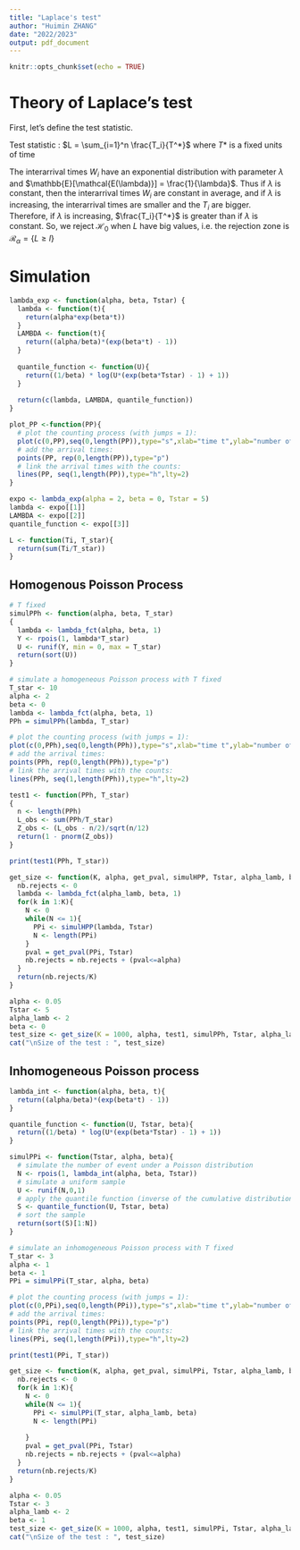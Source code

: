 ```yaml
---
title: "Laplace's test"
author: "Huimin ZHANG"
date: "2022/2023"
output: pdf_document
---
```


```r
knitr::opts_chunk$set(echo = TRUE)
```

# Theory of Laplace's test

First, let's define the test statistic. 

Test statistic : $L = \sum_{i=1}^n \frac{T_i}{T^*}$ where $T*$ is a fixed units of time

The interarrival times $W_i$ have an exponential distribution with parameter $\lambda$ and $\mathbb{E}[\mathcal{E(\lambda)}] = \frac{1}{\lambda}$. Thus if $\lambda$ is constant, then the interarrival times $W_i$ are constant in average, and if $\lambda$ is increasing, the interarrival times are smaller and the $T_i$ are bigger. Therefore, if $\lambda$ is increasing, $\frac{T_i}{T^*}$ is greater than if $\lambda$ is constant. 
So, we reject $\mathcal{H}_0$ when $L$ have big values, i.e. the rejection zone is $\mathcal{R}_{\alpha} = \left\{ L \ge l \right\}$



# Simulation 

```r
lambda_exp <- function(alpha, beta, Tstar) {
  lambda <- function(t){
    return(alpha*exp(beta*t))
  }
  LAMBDA <- function(t){
    return((alpha/beta)*(exp(beta*t) - 1))
  }
  
  quantile_function <- function(U){
    return((1/beta) * log(U*(exp(beta*Tstar) - 1) + 1))
  }
  
  return(c(lambda, LAMBDA, quantile_function))
}
```


```r
plot_PP <-function(PP){
  # plot the counting process (with jumps = 1): 
  plot(c(0,PP),seq(0,length(PP)),type="s",xlab="time t",ylab="number of events by time t")
  # add the arrival times: 
  points(PP, rep(0,length(PP)),type="p")
  # link the arrival times with the counts:
  lines(PP, seq(1,length(PP)),type="h",lty=2)
}
```



```r
expo <- lambda_exp(alpha = 2, beta = 0, Tstar = 5)
lambda <- expo[[1]]
LAMBDA <- expo[[2]]
quantile_function <- expo[[3]]
```

```r
L <- function(Ti, T_star){
  return(sum(Ti/T_star))
}
```


## Homogenous Poisson Process

```r
# T fixed
simulPPh <- function(alpha, beta, T_star)
{
  lambda <- lambda_fct(alpha, beta, 1)
  Y <- rpois(1, lambda*T_star)
  U <- runif(Y, min = 0, max = T_star)
  return(sort(U))
}
```


```r
# simulate a homogeneous Poisson process with T fixed
T_star <- 10
alpha <- 2
beta <- 0
lambda <- lambda_fct(alpha, beta, 1)
PPh = simulPPh(lambda, T_star)

# plot the counting process (with jumps = 1): 
plot(c(0,PPh),seq(0,length(PPh)),type="s",xlab="time t",ylab="number of events by time t")
# add the arrival times: 
points(PPh, rep(0,length(PPh)),type="p")
# link the arrival times with the counts:
lines(PPh, seq(1,length(PPh)),type="h",lty=2)
```

```r
test1 <- function(PPh, T_star)
{
  n <- length(PPh)
  L_obs <- sum(PPh/T_star)
  Z_obs <- (L_obs - n/2)/sqrt(n/12)
  return(1 - pnorm(Z_obs))
}

print(test1(PPh, T_star))
```

```r
get_size <- function(K, alpha, get_pval, simulHPP, Tstar, alpha_lamb, beta){
  nb.rejects <- 0
  lambda <- lambda_fct(alpha_lamb, beta, 1)
  for(k in 1:K){
    N <- 0
    while(N <= 1){
      PPi <- simulHPP(lambda, Tstar)
      N <- length(PPi)
    }
    pval = get_pval(PPi, Tstar)
    nb.rejects = nb.rejects + (pval<=alpha)  
  }
  return(nb.rejects/K)
}
```

```r
alpha <- 0.05
Tstar <- 5
alpha_lamb <- 2
beta <- 0
test_size <- get_size(K = 1000, alpha, test1, simulPPh, Tstar, alpha_lamb, beta)
cat("\nSize of the test : ", test_size)
```



## Inhomogeneous Poisson process

```r
lambda_int <- function(alpha, beta, t){
  return((alpha/beta)*(exp(beta*t) - 1))
}

quantile_function <- function(U, Tstar, beta){
  return((1/beta) * log(U*(exp(beta*Tstar) - 1) + 1))
}

simulPPi <- function(Tstar, alpha, beta){
  # simulate the number of event under a Poisson distribution
  N <- rpois(1, lambda_int(alpha, beta, Tstar))
  # simulate a uniform sample
  U <- runif(N,0,1)
  # apply the quantile function (inverse of the cumulative distribution function)
  S <- quantile_function(U, Tstar, beta)
  # sort the sample
  return(sort(S)[1:N])
}
```


```r
# simulate an inhomogeneous Poisson process with T fixed
T_star <- 3
alpha <- 1
beta <- 1
PPi = simulPPi(T_star, alpha, beta)

# plot the counting process (with jumps = 1): 
plot(c(0,PPi),seq(0,length(PPi)),type="s",xlab="time t",ylab="number of events by time t")
# add the arrival times: 
points(PPi, rep(0,length(PPi)),type="p")
# link the arrival times with the counts:
lines(PPi, seq(1,length(PPi)),type="h",lty=2)
```

```r
print(test1(PPi, T_star))
```

```r
get_size <- function(K, alpha, get_pval, simulPPi, Tstar, alpha_lamb, beta){
  nb.rejects <- 0
  for(k in 1:K){
    N <- 0
    while(N <= 1){
      PPi <- simulPPi(T_star, alpha_lamb, beta)
      N <- length(PPi)
      
    }
    pval = get_pval(PPi, Tstar)
    nb.rejects = nb.rejects + (pval<=alpha)  
  }
  return(nb.rejects/K)
}
```



```r
alpha <- 0.05
Tstar <- 3
alpha_lamb <- 2
beta <- 1
test_size <- get_size(K = 1000, alpha, test1, simulPPi, Tstar, alpha_lamb, beta)
cat("\nSize of the test : ", test_size)
```


